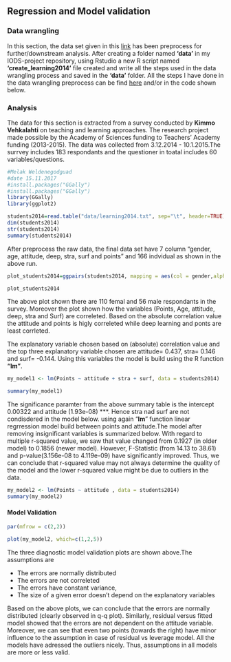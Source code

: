 ## **Regression and Model validation**


### **Data wrangling**



In this section, the data set given in this [link](http://www.helsinki.fi/~kvehkala/JYTmooc/JYTOPKYS3-data.txt) has been  preprocess for further/downstream analysis. After creating a folder named **'data'** in my IODS-project repository, using Rstudio a new R script named **'create_learning2014'** file created and write all the steps  used in the data wrangling process and saved in the **'data'** folder. All the steps I have done in the data wrangling preprocess can be find  [here](https://github.com/melakbet/IODS-project/blob/master/data/create_learning2014.R) and/or in the code shown below.


### **Analysis**

The data for this section is extracted from a survey conducted by **Kimmo Vehkalahti**  on teaching and learning approaches. The research project made possible by the Academy of Sciences funding to Teachers' Academy funding (2013-2015). The data was collected from 3.12.2014 - 10.1.2015.The surrvey includes 183 respondants and the questioner in toatal includes 60 variables/questions.

```r
#Melak Weldenegodguad
#date 15.11.2017
#install.packages("GGally")
#install.packages("GGally")
library(GGally)
library(ggplot2)
```

```r
students2014=read.table("data/learning2014.txt", sep="\t", header=TRUE)
dim(students2014)
str(students2014)
summary(students2014)
```

After preprocess the raw data,  the final data set have 7 column "gender, age, attitude, deep, stra, surf and points" and 166 indvidual as shown in the above run.

```r
plot_students2014=ggpairs(students2014, mapping = aes(col = gender,alpha = 0.3), lower = list(combo = wrap("facethist", bins = 20)))

plot_students2014

```

The above plot shown there are 110 femal and 56 male respondants in the survey. Moreover the plot shown how the variables (Points, Age, attitude, deep, stra and Surf) are correleted. Based on the absolute correlation value the attitude and points is higly correleted while deep learning and ponts are least corrleted.

The explanatory variable chosen  based on (absolute) correlation value and the top three explanatory variable chosen are attitude=  0.437, stra=  0.146 and surf= -0.144. Using this variables the model is build using the R function **"lm"**.

```r
my_model1 <- lm(Points ~ attitude + stra + surf, data = students2014)

summary(my_model1)

```


The significance paramter from the above summary table is the intercept  0.00322  and attitude (1.93e-08) ***. Hence stra nad surf are not condisdered in the model below. using again "**lm**" function linear regrression model build between points and attitude.The model after removing insignificant variables is summarized below. With regard to multiple r-squared value, we saw that value changed from 0.1927 (in older model) to 0.1856 (newer model). However,  F-Statistic (from 14.13 to 38.61) and p-value(3.156e-08 to 4.119e-09) have significantly improved. Thus, we can conclude that r-squared value may not always determine the quality of the model and the lower r-squared value might be due to outliers in the data. 

```r
my_model2 <- lm(Points ~ attitude , data = students2014)
summary(my_model2)
```

#### **Model Validation**

```r
par(mfrow = c(2,2))

plot(my_model2, which=c(1,2,5))

```


The three diagnostic model validation plots are shown above.The assumptions are

- The errors are normally distributed
- The errors are not correleted
- The errors have constant variance, 
- The size of a given error doesn't depend on the explanatory variables

Based on the above plots, we can conclude that the errors are normally distributed (clearly observed in q-q plot). Similarly, residual versus fitted model showed that the errors are not dependent on the attitude variable. Moreover, we can see that even two points (towards the right) have minor influence to the assumption in case of residual vs leverage model. All the models have adressed the outliers nicely. Thus, assumptions in all models are more or less valid.

